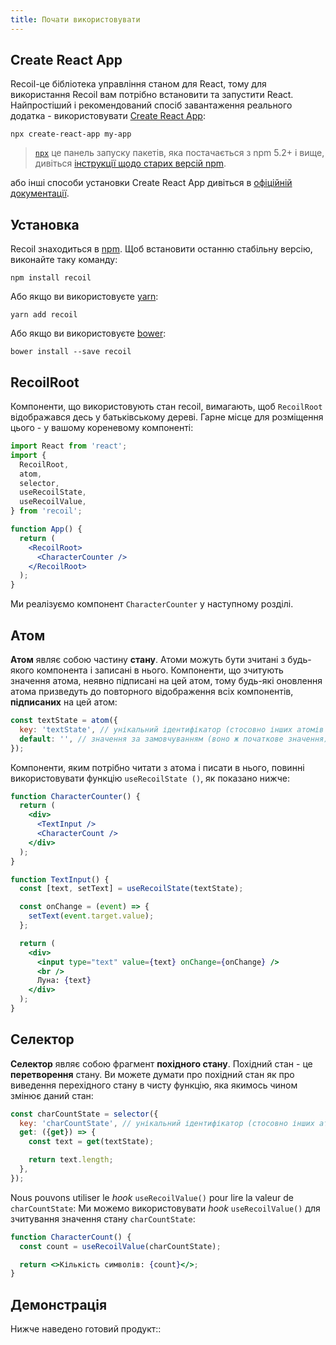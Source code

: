 ---
title: Почати використовувати
---

## Create React App

Recoil-це бібліотека управління станом для React, тому для використання Recoil вам потрібно встановити та запустити React. Найпростіший і рекомендований спосіб завантаження реального додатка - використовувати [Create React App](https://github.com/facebook/create-react-app#creating-an-app):

```shell
npx create-react-app my-app
```

> [`npx`](https://medium.com/@maybekatz/introducing-npx-an-npm-package-runner-55f7d4bd282b) це панель запуску пакетів, яка постачається з npm 5.2+ і вище, дивіться [інструкції щодо старих версій npm](https://gist.github.com/gaearon/4064d3c23a77c74a3614c498a8bb1c5f).

або інші способи установки Create React App дивіться в [офіційній документації](https://github.com/facebook/create-react-app#creating-an-app).

## Установка

Recoil знаходиться в <a href="https://www.npmjs.com/get-npm" target="_blank">npm</a>. Щоб встановити останню стабільну версію, виконайте таку команду:
```shell
npm install recoil
```

Або якщо ви використовуєте <a href="https://classic.yarnpkg.com/en/docs/install/" target="_blank">yarn</a>:

```shell
yarn add recoil
```

Або якщо ви використовуєте <a href="https://classic.yarnpkg.com/en/docs/install/" target="_blank">bower</a>:

```shell
bower install --save recoil
```

## RecoilRoot

Компоненти, що використовують стан recoil, вимагають, щоб `RecoilRoot` відображався десь у батьківському дереві. Гарне місце для розміщення цього - у вашому кореневому компоненті:

```jsx
import React from 'react';
import {
  RecoilRoot,
  atom,
  selector,
  useRecoilState,
  useRecoilValue,
} from 'recoil';

function App() {
  return (
    <RecoilRoot>
      <CharacterCounter />
    </RecoilRoot>
  );
}
```

Ми реалізуємо компонент `CharacterCounter` у наступному розділі.

## Атом

**Атом** являє собою частину **стану**. Атоми можуть бути зчитані з будь-якого компонента і записані в нього. Компоненти, що зчитують значення атома, неявно підписані на цей атом, тому будь-які оновлення атома призведуть до повторного відображення всіх компонентів, **підписаних** на цей атом:

```javascript
const textState = atom({
  key: 'textState', // унікальний ідентифікатор (стосовно інших атомів / селекторів)
  default: '', // значення за замовчуванням (воно ж початкове значення)
});
```

Компоненти, яким потрібно читати з атома і писати в нього, повинні використовувати функцію `useRecoilState ()`, як показано нижче:

```jsx
function CharacterCounter() {
  return (
    <div>
      <TextInput />
      <CharacterCount />
    </div>
  );
}

function TextInput() {
  const [text, setText] = useRecoilState(textState);

  const onChange = (event) => {
    setText(event.target.value);
  };

  return (
    <div>
      <input type="text" value={text} onChange={onChange} />
      <br />
      Луна: {text}
    </div>
  );
}
```

## Селектор

**Селектор** являє собою фрагмент **похідного стану**. Похідний стан - це **перетворення** стану. Ви можете думати про похідний стан як про виведення перехідного стану в чисту функцію, яка якимось чином змінює даний стан:

```jsx
const charCountState = selector({
  key: 'charCountState', // унікальний ідентифікатор (стосовно інших атомів / селекторів)
  get: ({get}) => {
    const text = get(textState);

    return text.length;
  },
});
```

Nous pouvons utiliser le _hook_ `useRecoilValue()` pour lire la valeur de `charCountState`:
Ми можемо використовувати _hook_ `useRecoilValue()` для зчитування значення стану `charCountState`:

```jsx
function CharacterCount() {
  const count = useRecoilValue(charCountState);

  return <>Кількість символів: {count}</>;
}
```

## Демонстрація

Нижче наведено готовий продукт::


<GettingStarted />

